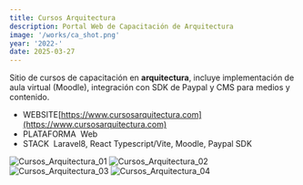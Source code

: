 ```yaml
---
title: Cursos Arquitectura
description: Portal Web de Capacitación de Arquitectura
image: '/works/ca_shot.png'
year: '2022-'
date: 2025-03-27
---
```


Sitio de cursos de capacitación en **arquitectura**, incluye implementación de aula virtual (Moodle), integración con SDK de Paypal y CMS para medios y contenido.
- <CustomChip>WEBSITE</CustomChip>[https://www.cursosarquitectura.com](https://www.cursosarquitectura.com)
- <CustomChip>PLATAFORMA</CustomChip>&nbsp;&nbsp;Web
- <CustomChip>STACK</CustomChip>&nbsp;&nbsp;Laravel8, React Typescript/Vite, Moodle, Paypal SDK

![Cursos_Arquitectura_01](/works/cursos/ca_01.png)
![Cursos_Arquitectura_02](/works/cursos/ca_02.png)
![Cursos_Arquitectura_03](/works/cursos/ca_03.png)
![Cursos_Arquitectura_04](/works/cursos/ca_04.png)
